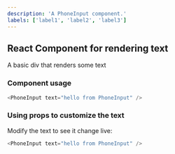 ```yaml
---
description: 'A PhoneInput component.'
labels: ['label1', 'label2', 'label3']
---
```



## React Component for rendering text

A basic div that renders some text

### Component usage
```js
<PhoneInput text="hello from PhoneInput" />
```

### Using props to customize the text

Modify the text to see it change live:
```js live
<PhoneInput text="hello from PhoneInput" />
```
